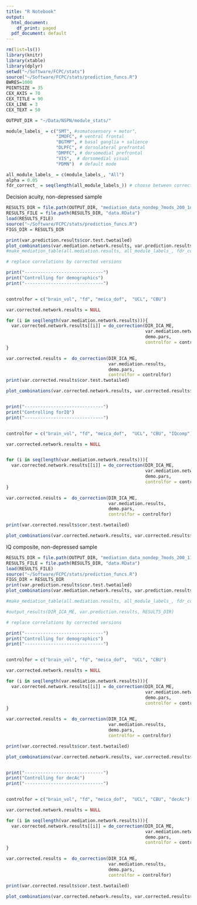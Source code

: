 ```yaml
---
title: "R Notebook"
output:
  html_document:
    df_print: paged
  pdf_document: default
---
```


```r
rm(list=ls())
library(knitr)
library(xtable)
library(dplyr)
setwd("~/Software/FCPC/stats")
source("~/Software/FCPC/stats/prediction_funcs.R")
BWRES=1000
POINTSIZE = 35
CEX_AXIS = 70
CEX_TITLE = 90
CEX_LINE = 3
CEX_TEXT = 50

OUTPUT_DIR = "~/Data/NSPN/module_stats/"

module_labels_ = c("SMT", #somatosensory + motor",
                   "IMOFC", # ventral frontal
                   "BGTMP", # basal ganglia + salience
                   "DLPFC", # dorsolateral prefrontal
                   "DMPFC", # dorsomedial prefrontal
                   "VIS",  # dorsomedial visual
                   "PDMN")  # default mode

all_module_labels_ = c(module_labels_, "All")
alpha = 0.05
fdr_correct_ = seq(length(all_module_labels_)) # choose between correcting all or only some
```

Decision acuity, non-depressed sample

```r

RESULTS_DIR = file.path(OUTPUT_DIR, "mediation_data_nondep_7mods_200_1decAc") 
RESULTS_FILE = file.path(RESULTS_DIR, "data.RData")
load(RESULTS_FILE)
source("~/Software/FCPC/stats/prediction_funcs.R")
FIGS_DIR = RESULTS_DIR

print(var.prediction.results$cor.test.twotailed)
plot_combinations(var.mediation.network.results, var.prediction.results$cor.test.twotailed, module_labels_, "d")
#make_mediation_table(all.mediation.results, all_module_labels_, fdr_correct = fdr_correct_)

# replace correlations by corrected versions

print("------------------------------")
print("Controlling for demographics")
print("------------------------------")


controlfor = c("brain_vol", "fd", "meica_dof",  "UCL", "CBU")

var.corrected.network.results = NULL

for (i in seq(length(var.mediation.network.results))){
  var.corrected.network.results[[i]] = do_correction(DIR_ICA_ME, 
                                                     var.mediation.network.results[[i]], 
                                                     demo.pars,
                                                     controlfor = controlfor)
}

var.corrected.results =  do_correction(DIR_ICA_ME, 
                                       var.mediation.results, 
                                       demo.pars,
                                       controlfor = controlfor)
print(var.corrected.results$cor.test.twotailed)

plot_combinations(var.corrected.network.results, var.corrected.results$cor.test.twotailed, module_labels_, "d\n (Controlling for all covariates except IQ)", myfigname = 'Accuracy-demo_corrected')


print("------------------------------")
print("Controlling forIQ")
print("------------------------------")


controlfor = c("brain_vol", "fd", "meica_dof",  "UCL", "CBU", "IQcomp")

var.corrected.network.results = NULL


for (i in seq(length(var.mediation.network.results))){
  var.corrected.network.results[[i]] = do_correction(DIR_ICA_ME, 
                                                     var.mediation.network.results[[i]], 
                                                     demo.pars,
                                                     controlfor = controlfor)
}

var.corrected.results =  do_correction(DIR_ICA_ME, 
                                       var.mediation.results, 
                                       demo.pars,
                                       controlfor = controlfor)

print(var.corrected.results$cor.test.twotailed)

plot_combinations(var.corrected.network.results, var.corrected.results$cor.test.twotailed, module_labels_, "d\n (Controlling for all covariates including IQ)", myfigname = 'Accuracy-IQ_corrected')

```



IQ composite, non-depressed sample

```r

RESULTS_DIR = file.path(OUTPUT_DIR, "mediation_data_nondep_7mods_200_1IQcomp")
RESULTS_FILE = file.path(RESULTS_DIR, "data.RData")
load(RESULTS_FILE)
source("~/Software/FCPC/stats/prediction_funcs.R")
FIGS_DIR = RESULTS_DIR
print(var.prediction.results$cor.test.twotailed)
plot_combinations(var.mediation.network.results, var.prediction.results$cor.test.twotailed, module_labels_, "IQ")

#make_mediation_table(all.mediation.results, all_module_labels_, fdr_correct = fdr_correct_)

#output_results(DIR_ICA_ME, var.prediction.results, RESULTS_DIR)

# replace correlations by corrected versions

print("------------------------------")
print("Controlling for demographics")
print("------------------------------")


controlfor = c("brain_vol", "fd", "meica_dof",  "UCL", "CBU")

var.corrected.network.results = NULL

for (i in seq(length(var.mediation.network.results))){
  var.corrected.network.results[[i]] = do_correction(DIR_ICA_ME, 
                                                     var.mediation.network.results[[i]], 
                                                     demo.pars,
                                                     controlfor = controlfor)
}

var.corrected.results =  do_correction(DIR_ICA_ME, 
                                       var.mediation.results, 
                                       demo.pars,
                                       controlfor = controlfor)

print(var.corrected.results$cor.test.twotailed)

plot_combinations(var.corrected.network.results, var.corrected.results$cor.test.twotailed, module_labels_, "IQ\n (Controlling for all covariates except d)", myfigname = 'Accuracy-demo_corrected')


print("------------------------------")
print("Controlling for decAc")
print("------------------------------")


controlfor = c("brain_vol", "fd", "meica_dof",  "UCL", "CBU", "decAc")

var.corrected.network.results = NULL

for (i in seq(length(var.mediation.network.results))){
  var.corrected.network.results[[i]] = do_correction(DIR_ICA_ME, 
                                                     var.mediation.network.results[[i]], 
                                                     demo.pars,
                                                     controlfor = controlfor)
}

var.corrected.results =  do_correction(DIR_ICA_ME, 
                                       var.mediation.results, 
                                       demo.pars,
                                       controlfor = controlfor)

print(var.corrected.results$cor.test.twotailed)

plot_combinations(var.corrected.network.results, var.corrected.results$cor.test.twotailed, module_labels_, "IQ\n (Controlling for all covariates including d)", myfigname = 'Accuracy-decAc_corrected')


```

